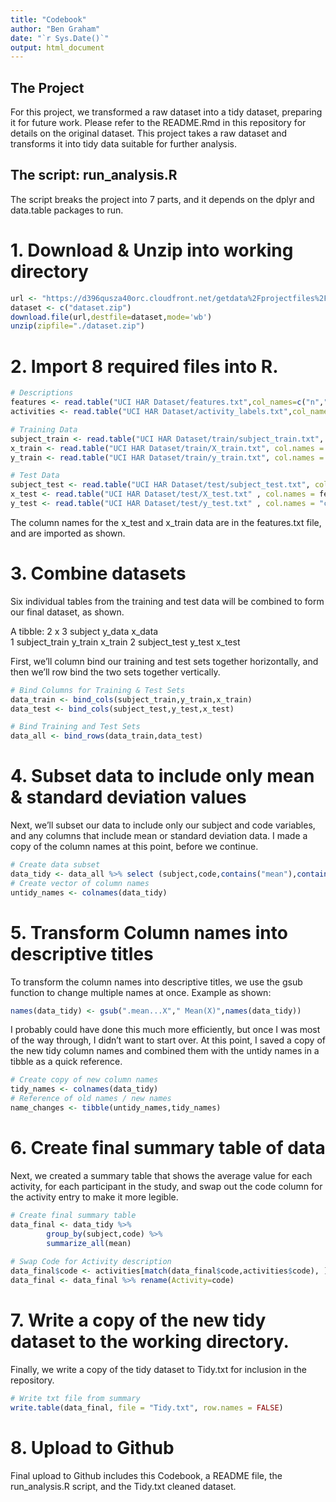 ```yaml
---
title: "Codebook"
author: "Ben Graham"
date: "`r Sys.Date()`"
output: html_document
---
```


## The Project

For this project, we transformed a raw dataset into a tidy dataset, preparing it
for future work. Please refer to the README.Rmd in this repository for details 
on the original dataset. This project takes a raw dataset and transforms it 
into tidy data suitable for further analysis.

## The script: run_analysis.R

The script breaks the project into 7 parts, and it depends on the dplyr and 
data.table packages to run. 

# 1. Download & Unzip into working directory

```r
url <- "https://d396qusza40orc.cloudfront.net/getdata%2Fprojectfiles%2FUCI%20HAR%20Dataset.zip"  
dataset <- c("dataset.zip")
download.file(url,destfile=dataset,mode='wb')
unzip(zipfile="./dataset.zip")
```
 
# 2. Import 8 required files into R. 

```r
# Descriptions
features <- read.table("UCI HAR Dataset/features.txt",col_names=c("n","measure"))
activities <- read.table("UCI HAR Dataset/activity_labels.txt",col_names=c("code","activity"))

# Training Data
subject_train <- read.table("UCI HAR Dataset/train/subject_train.txt", col.names = "subject")
x_train <- read.table("UCI HAR Dataset/train/X_train.txt", col.names = features$measure)
y_train <- read.table("UCI HAR Dataset/train/y_train.txt", col.names = "code")

# Test Data
subject_test <- read.table("UCI HAR Dataset/test/subject_test.txt", col.names = "subject")
x_test <- read.table("UCI HAR Dataset/test/X_test.txt" , col.names = features$measure)
y_test <- read.table("UCI HAR Dataset/test/y_test.txt" , col.names = "code")
```

The column names for the x_test and x_train data are in the features.txt file, 
and are imported as shown. 

# 3. Combine datasets

Six individual tables from the training and test data will be combined to form
our final dataset, as shown.

  A tibble: 2 x 3
  subject       y_data  x_data 
  <chr>         <chr>   <chr>  
1 subject_train y_train x_train
2 subject_test  y_test  x_test 

First, we'll column bind our training and test sets together horizontally, and  
then we'll row bind the two sets together vertically. 

```r
# Bind Columns for Training & Test Sets
data_train <- bind_cols(subject_train,y_train,x_train)
data_test <- bind_cols(subject_test,y_test,x_test)

# Bind Training and Test Sets
data_all <- bind_rows(data_train,data_test)
```

# 4. Subset data to include only mean & standard deviation values

Next, we'll subset our data to include only our subject and code variables, and
any columns that include mean or standard deviation data. I made a copy of the 
column names at this point, before we continue. 

```r
# Create data subset
data_tidy <- data_all %>% select (subject,code,contains("mean"),contains("std"))
# Create vector of column names
untidy_names <- colnames(data_tidy)
```

# 5. Transform Column names into descriptive titles 

To transform the column names into descriptive titles, we use the gsub function
to change multiple names at once. Example as shown:

```r
names(data_tidy) <- gsub(".mean...X"," Mean(X)",names(data_tidy))
```

I probably could have done this much more efficiently, but once I was most of
the way through, I didn't want to start over. At this point, I saved a copy of 
the new tidy column names and combined them with the untidy names in a tibble
as a quick reference. 

```r
# Create copy of new column names
tidy_names <- colnames(data_tidy)
# Reference of old names / new names
name_changes <- tibble(untidy_names,tidy_names)
```

# 6. Create final summary table of data

Next, we created a summary table that shows the average value for each activity,
for each participant in the study, and swap out the code column for the activity 
entry to make it more legible. 

```r
# Create final summary table
data_final <- data_tidy %>%
        group_by(subject,code) %>%
        summarize_all(mean)
        
# Swap Code for Activity description
data_final$code <- activities[match(data_final$code,activities$code), ]$activity
data_final <- data_final %>% rename(Activity=code)
```

# 7. Write a copy of the new tidy dataset to the working directory.

Finally, we write a copy of the tidy dataset to Tidy.txt for inclusion in the 
repository.

```r
# Write txt file from summary
write.table(data_final, file = "Tidy.txt", row.names = FALSE)
```

# 8. Upload to Github

Final upload to Github includes this Codebook, a README file, the run_analysis.R
script, and the Tidy.txt cleaned dataset. 





